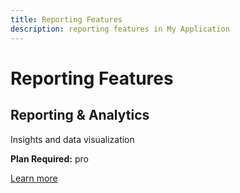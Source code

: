 ```yaml
---
title: Reporting Features
description: reporting features in My Application
---
```


# Reporting Features


## Reporting & Analytics

Insights and data visualization

**Plan Required:** pro

[Learn more](/docs/features/reporting)

